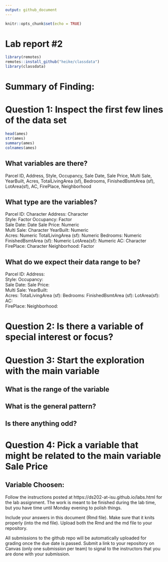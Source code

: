 ```yaml
---
output: github_document
---
```


<!-- README.md is generated from README.Rmd. Please edit the README.Rmd file -->


```r
knitr::opts_chunk$set(echo = TRUE)
```

# Lab report #2

```r

library(remotes)
remotes::install_github("heike/classdata")
library(classdata)

```


# Summary of Finding: 


# Question 1: Inspect the first few lines of the data set

```r

head(ames)
str(ames)
summary(ames)
colnames(ames)

```


## What variables are there?
Parcel ID, Address, Style, Occupancy, Sale Date, Sale Price, Multi Sale, YearBuilt, Acres, TotalLivingArea (sf), Bedrooms, FinishedBsmtArea (sf), LotArea(sf), AC, FirePlace, Neighborhood


## What type are the variables?

Parcel ID: Character 
Address: Character              
Style: Factor 
Occupancy: Factor           
Sale Date: Date 
Sale Price: Numeric          
Multi Sale: Character 
YearBuilt: Numeric          
Acres: Numeric
TotalLivingArea (sf): Numeric 
Bedrooms: Numeric 
FinishedBsmtArea (sf): Numeric 
LotArea(sf): Numeric 
AC: Character                  
FirePlace: Character 
Neighborhood: Factor 

## What do we expect their data range to be? 

Parcel ID:
Address:            
Style:
Occupancy:            
Sale Date:
Sale Price:          
Multi Sale:
YearBuilt:          
Acres:
TotalLivingArea (sf):
Bedrooms:
FinishedBsmtArea (sf):
LotArea(sf):
AC:                 
FirePlace:
Neighborhood:



# Question 2: Is there a variable of special interest or focus?



# Question 3: Start the exploration with the main variable

## What is the range of the variable 


## What is the general pattern?


## Is there anything odd?



# Question 4: Pick a variable that might be related to the main variable Sale Price 

## Variable Choosen: 



Follow the instructions posted at https://ds202-at-isu.github.io/labs.html for the lab assignment. The work is meant to be finished during the lab time, but you have time until Monday evening to polish things.

Include your answers in this document (Rmd file). Make sure that it knits properly (into the md file). Upload both the Rmd and the md file to your repository.  

All submissions to the github repo will be automatically uploaded for grading once the due date is passed.
Submit a link to your repository on Canvas (only one submission per team) to signal to the instructors that you are done with your submission.
